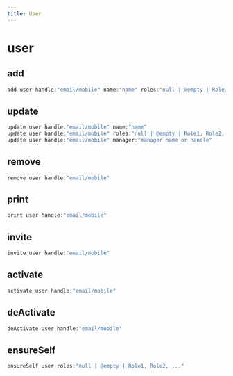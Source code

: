 ```yaml
---
title: User
---
```


# user

## add

```js filename="Terminal" copy
add user handle:"email/mobile" name:"name" roles:"null | @empty | Role1, Role2, ..."
```


## update

```js filename="Terminal" copy
update user handle:"email/mobile" name:"name"
update user handle:"email/mobile" roles:"null | @empty | Role1, Role2, ..."
update user handle:"email/mobile" manager:"manager name or handle"
```


## remove

```js filename="Terminal" copy
remove user handle:"email/mobile"
```


## print

```js filename="Terminal" copy
print user handle:"email/mobile"
```


## invite

```js filename="Terminal" copy
invite user handle:"email/mobile"
```


## activate

```js filename="Terminal" copy
activate user handle:"email/mobile"
```


## deActivate

```js filename="Terminal" copy
deActivate user handle:"email/mobile"
```


## ensureSelf

```js filename="Terminal" copy
ensureSelf user roles:"null | @empty | Role1, Role2, ..."
```


